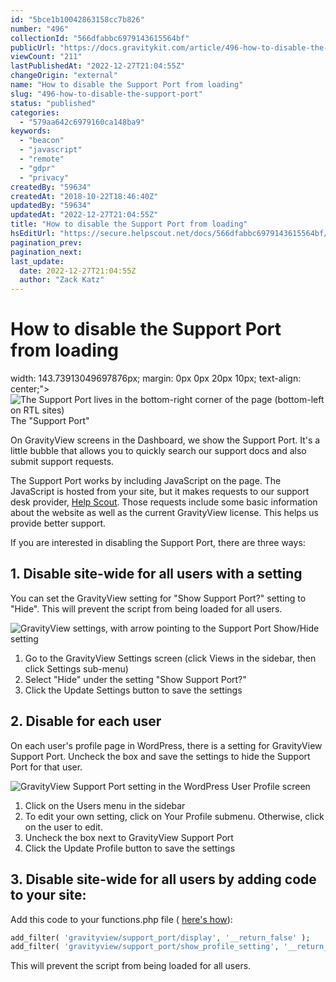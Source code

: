 ```yaml
---
id: "5bce1b10042863158cc7b826"
number: "496"
collectionId: "566dfabbc6979143615564bf"
publicUrl: "https://docs.gravitykit.com/article/496-how-to-disable-the-support-port"
viewCount: "211"
lastPublishedAt: "2022-12-27T21:04:55Z"
changeOrigin: "external"
name: "How to disable the Support Port from loading"
slug: "496-how-to-disable-the-support-port"
status: "published"
categories: 
  - "579aa642c6979160ca148ba9"
keywords: 
  - "beacon"
  - "javascript"
  - "remote"
  - "gdpr"
  - "privacy"
createdBy: "59634"
createdAt: "2018-10-22T18:46:40Z"
updatedBy: "59634"
updatedAt: "2022-12-27T21:04:55Z"
title: "How to disable the Support Port from loading"
hsEditUrl: "https://secure.helpscout.net/docs/566dfabbc6979143615564bf/article/5bce1b10042863158cc7b826"
pagination_prev: 
pagination_next: 
last_update:
  date: 2022-12-27T21:04:55Z
  author: "Zack Katz"
---
```


# How to disable the Support Port from loading

width: 143.73913049697876px; margin: 0px 0px 20px 10px; text-align: center;"&gt; ![The Support Port lives in the bottom-right corner of the page (bottom-left on RTL sites)](https://i.gravitykit.com/rXIta3+) The "Support Port"

On GravityView screens in the Dashboard, we show the Support Port. It's a little bubble that allows you to quickly search our support docs and also submit support requests.

The Support Port works by including JavaScript on the page. The JavaScript is hosted from your site, but it makes requests to our support desk provider, [Help Scout](https://helpscout.net). Those requests include some basic information about the website as well as the current GravityView license. This helps us provide better support.

If you are interested in disabling the Support Port, there are three ways:

## 1. Disable site-wide for all users with a setting

You can set the GravityView setting for "Show Support Port?" setting to "Hide". This will prevent the script from being loaded for all users.

![GravityView settings, with arrow pointing to the Support Port Show/Hide setting](https://i.gravitykit.com/k1yO30+)

1. Go to the GravityView Settings screen (click Views in the sidebar, then click Settings sub-menu)
2. Select "Hide" under the setting "Show Support Port?"
3. Click the Update Settings button to save the settings

## 2. Disable for each user

On each user's profile page in WordPress, there is a setting for GravityView Support Port. Uncheck the box and save the settings to hide the Support Port for that user.

![GravityView Support Port setting in the WordPress User Profile screen](https://i.gravitykit.com/XaAXq0+)

1. Click on the Users menu in the sidebar
2. To edit your own setting, click on Your Profile submenu. Otherwise, click on the user to edit.
3. Uncheck the box next to GravityView Support Port
4. Click the Update Profile button to save the settings

## 3. Disable site-wide for all users by adding code to your site:

Add this code to your functions.php file ( [here's how](https://docs.gravitykit.com/article/210-where-to-put-code-samples)):

```php
add_filter( 'gravityview/support_port/display', '__return_false' );
add_filter( 'gravityview/support_port/show_profile_setting', '__return_false' ); // Don't show Support Port option in Profile page
```

This will prevent the script from being loaded for all users.